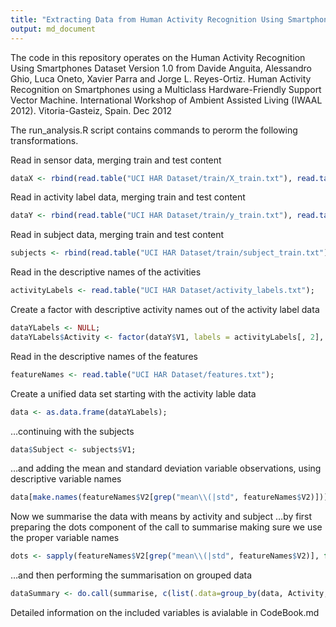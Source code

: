 ```yaml
---
title: "Extracting Data from Human Activity Recognition Using Smartphones Dataset"
output: md_document
---
```


The code in this repository operates on the Human Activity Recognition Using Smartphones Dataset Version 1.0 from Davide Anguita, Alessandro Ghio, Luca Oneto, Xavier Parra and Jorge L. Reyes-Ortiz. Human Activity Recognition on Smartphones using a Multiclass Hardware-Friendly Support Vector Machine. International Workshop of Ambient Assisted Living (IWAAL 2012). Vitoria-Gasteiz, Spain. Dec 2012

The run_analysis.R script contains commands to perorm the following transformations.

Read in sensor data, merging train and test content
```r
dataX <- rbind(read.table("UCI HAR Dataset/train/X_train.txt"), read.table("UCI HAR Dataset/test/X_test.txt"));
```

Read in activity label data, merging train and test content
```r
dataY <- rbind(read.table("UCI HAR Dataset/train/y_train.txt"), read.table("UCI HAR Dataset/test/y_test.txt"));
```

Read in subject data, merging train and test content
```r
subjects <- rbind(read.table("UCI HAR Dataset/train/subject_train.txt"), read.table("UCI HAR Dataset/test/subject_test.txt"));
```

Read in the descriptive names of the activities
```r
activityLabels <- read.table("UCI HAR Dataset/activity_labels.txt");
```

Create a factor with descriptive activity names out of the activity label data
```r
dataYLabels <- NULL;
dataYLabels$Activity <- factor(dataY$V1, labels = activityLabels[, 2], ordered = F);
```

Read in the descriptive names of the features
```r
featureNames <- read.table("UCI HAR Dataset/features.txt");
```

Create a unified data set starting with the activity lable data
```r
data <- as.data.frame(dataYLabels);
```

…continuing with the subjects
```r
data$Subject <- subjects$V1;
```

…and adding the mean and standard deviation variable observations, using descriptive variable names
```r
data[make.names(featureNames$V2[grep("mean\\(|std", featureNames$V2)])] <- dataX[grep("mean\\(|std", featureNames$V2)]
```


Now we summarise the data with means by activity and subject
…by first preparing the dots component of the call to summarise making sure we use the proper variable names
```r
dots <- sapply(featureNames$V2[grep("mean\\(|std", featureNames$V2)], function(x) substitute(mean(x), list(x=as.name(make.names(x)))));
```

…and then performing the summarisation on grouped data
```r
dataSummary <- do.call(summarise, c(list(.data=group_by(data, Activity, Subject)), dots));
```

Detailed information on the included variables is avialable in CodeBook.md
